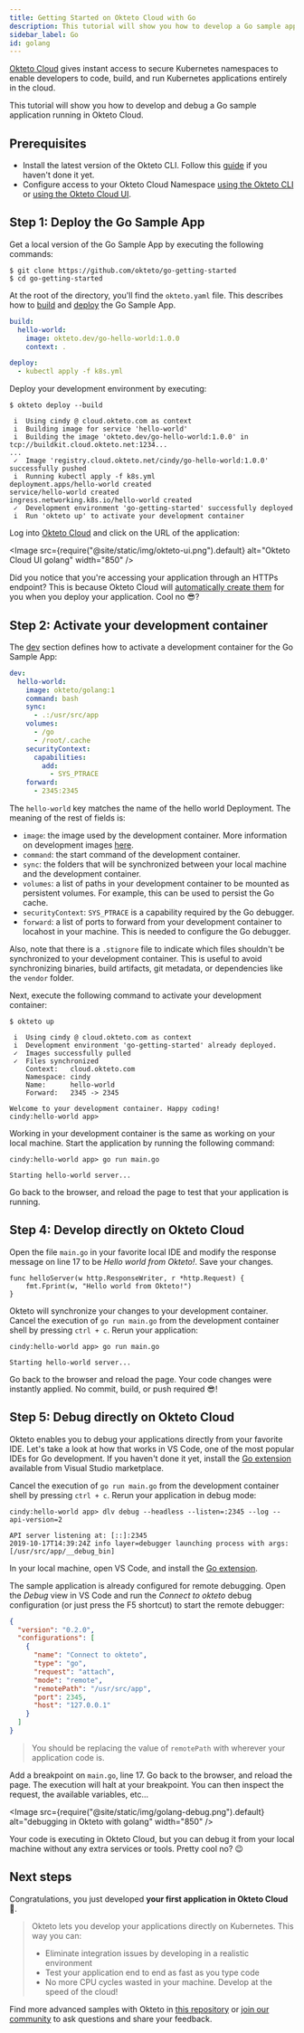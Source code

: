 ```yaml
---
title: Getting Started on Okteto Cloud with Go
description: This tutorial will show you how to develop a Go sample application
sidebar_label: Go
id: golang
---
```



[Okteto Cloud](https://cloud.okteto.com/#/?origin=docs) gives instant access to secure Kubernetes namespaces to enable developers to code, build, and run Kubernetes applications entirely in the cloud.

This tutorial will show you how to develop and debug a Go sample application running in Okteto Cloud.

## Prerequisites

- Install the latest version of the Okteto CLI. Follow this [guide](cloud/okteto-cli.mdx) if you haven't done it yet.
- Configure access to your Okteto Cloud Namespace [using the Okteto CLI](cloud/credentials.mdx#download-your-kubernetes-credentials-using-the-okteto-cli) or [using the Okteto Cloud UI](cloud/credentials.mdx#download-your-kubernetes-credentials-from-the-okteto-cloud-ui).

## Step 1: Deploy the Go Sample App

Get a local version of the Go Sample App by executing the following commands:

```console
$ git clone https://github.com/okteto/go-getting-started
$ cd go-getting-started
```

At the root of the directory, you'll find the `okteto.yaml` file. This describes how to [build](reference/manifest.mdx#build-object-optional) and [deploy](reference/manifest.mdx#deploy-string-optional) the Go Sample App.

```yaml
build:
  hello-world:
    image: okteto.dev/go-hello-world:1.0.0
    context: .

deploy:
  - kubectl apply -f k8s.yml
```

Deploy your development environment by executing:

```console
$ okteto deploy --build
```

```console
 i  Using cindy @ cloud.okteto.com as context
 i  Building image for service 'hello-world'
 i  Building the image 'okteto.dev/go-hello-world:1.0.0' in tcp://buildkit.cloud.okteto.net:1234...
...
 ✓  Image 'registry.cloud.okteto.net/cindy/go-hello-world:1.0.0' successfully pushed
 i  Running kubectl apply -f k8s.yml
deployment.apps/hello-world created
service/hello-world created
ingress.networking.k8s.io/hello-world created
 ✓  Development environment 'go-getting-started' successfully deployed
 i  Run 'okteto up' to activate your development container
```

Log into [Okteto Cloud](https://cloud.okteto.com/#/?origin=docs) and click on the URL of the application:

<Image
  src={require("@site/static/img/okteto-ui.png").default}
  alt="Okteto Cloud UI golang"
  width="850"
/>

Did you notice that you're accessing your application through an HTTPs endpoint? This is because Okteto Cloud will [automatically create them](cloud/ssl.mdx) for you when you deploy your application. Cool no 😎?

## Step 2: Activate your development container

The [dev](reference/manifest.mdx#dev-object-optional) section defines how to activate a development container for the Go Sample App:

```yaml
dev:
  hello-world:
    image: okteto/golang:1
    command: bash
    sync:
      - .:/usr/src/app
    volumes:
      - /go
      - /root/.cache
    securityContext:
      capabilities:
        add:
          - SYS_PTRACE
    forward:
      - 2345:2345
```

The `hello-world` key matches the name of the hello world Deployment. The meaning of the rest of fields is:

- `image`: the image used by the development container. More information on development images [here](reference/development-environments.mdx).
- `command`: the start command of the development container.
- `sync`: the folders that will be synchronized between your local machine and the development container.
- `volumes`: a list of paths in your development container to be mounted as persistent volumes. For example, this can be used to persist the Go cache.
- `securityContext`: `SYS_PTRACE` is a capability required by the Go debugger.
- `forward`: a list of ports to forward from your development container to locahost in your machine. This is needed to configure the Go debugger.

Also, note that there is a `.stignore` file to indicate which files shouldn't be synchronized to your development container.
This is useful to avoid synchronizing binaries, build artifacts, git metadata, or dependencies like the `vendor` folder.

Next, execute the following command to activate your development container:

```console
$ okteto up
```

```console
 i  Using cindy @ cloud.okteto.com as context
 i  Development environment 'go-getting-started' already deployed.
 ✓  Images successfully pulled
 ✓  Files synchronized
    Context:   cloud.okteto.com
    Namespace: cindy
    Name:      hello-world
    Forward:   2345 -> 2345

Welcome to your development container. Happy coding!
cindy:hello-world app>
```

Working in your development container is the same as working on your local machine.
Start the application by running the following command:

```console
cindy:hello-world app> go run main.go
```

```console
Starting hello-world server...
```

Go back to the browser, and reload the page to test that your application is running.

## Step 4: Develop directly on Okteto Cloud

Open the file `main.go` in your favorite local IDE and modify the response message on line 17 to be _Hello world from Okteto!_. Save your changes.

```golang
func helloServer(w http.ResponseWriter, r *http.Request) {
	fmt.Fprint(w, "Hello world from Okteto!")
}
```

Okteto will synchronize your changes to your development container.
Cancel the execution of `go run main.go` from the development container shell by pressing `ctrl + c`.
Rerun your application:

```console
cindy:hello-world app> go run main.go
```

```console
Starting hello-world server...
```

Go back to the browser and reload the page. Your code changes were instantly applied. No commit, build, or push required 😎!

## Step 5: Debug directly on Okteto Cloud

Okteto enables you to debug your applications directly from your favorite IDE.
Let's take a look at how that works in VS Code, one of the most popular IDEs for Go development.
If you haven't done it yet, install the [Go extension](https://marketplace.visualstudio.com/items?itemName=ms-vscode.Go) available from Visual Studio marketplace.

Cancel the execution of `go run main.go` from the development container shell by pressing `ctrl + c`.
Rerun your application in debug mode:

```console
cindy:hello-world app> dlv debug --headless --listen=:2345 --log --api-version=2
```

```console
API server listening at: [::]:2345
2019-10-17T14:39:24Z info layer=debugger launching process with args: [/usr/src/app/__debug_bin]
```

In your local machine, open VS Code, and install the [Go extension](https://marketplace.visualstudio.com/items?itemName=ms-vscode.Go).

The sample application is already configured for remote debugging.
Open the _Debug_ view in VS Code and run the _Connect to okteto_ debug configuration (or just press the F5 shortcut) to start the remote debugger:

```json
{
  "version": "0.2.0",
  "configurations": [
    {
      "name": "Connect to okteto",
      "type": "go",
      "request": "attach",
      "mode": "remote",
      "remotePath": "/usr/src/app",
      "port": 2345,
      "host": "127.0.0.1"
    }
  ]
}
```

> You should be replacing the value of `remotePath` with wherever your application code is.

Add a breakpoint on `main.go`, line 17. Go back to the browser, and reload the page.
The execution will halt at your breakpoint. You can then inspect the request, the available variables, etc...

<Image
  src={require("@site/static/img/golang-debug.png").default}
  alt="debugging in Okteto with golang"
  width="850"
/>

Your code is executing in Okteto Cloud, but you can debug it from your local machine without any extra services or tools.
Pretty cool no? 😉

## Next steps

Congratulations, you just developed **your first application in Okteto Cloud** 🚀.

> Okteto lets you develop your applications directly on Kubernetes. This way you can:
>
> - Eliminate integration issues by developing in a realistic environment
> - Test your application end to end as fast as you type code
> - No more CPU cycles wasted in your machine. Develop at the speed of the cloud!

Find more advanced samples with Okteto in [this repository](https://github.com/okteto/samples) or [join our community](https://community.okteto.com) to ask questions and share your feedback.

